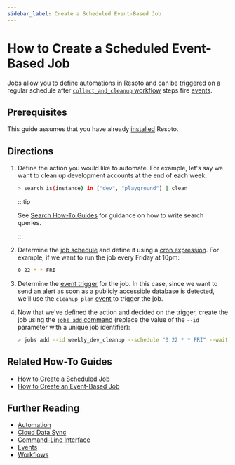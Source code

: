 ```yaml
---
sidebar_label: Create a Scheduled Event-Based Job
---
```


# How to Create a Scheduled Event-Based Job

[Jobs](../../concepts/automation/index.mdx) allow you to define automations in Resoto and can be triggered on a regular schedule after [`collect_and_cleanup` workflow](../../reference/workflows/index.mdx#collect_and_cleanup-workflow) steps fire [events](../../reference/events/index.mdx).

## Prerequisites

This guide assumes that you have already [installed](../../getting-started/install-resoto/index.mdx) Resoto.

## Directions

1. Define the action you would like to automate. For example, let's say we want to clean up development accounts at the end of each week:

   ```bash
   > search is(instance) in ["dev", "playground"] | clean
   ```

   :::tip

   See [Search How-To Guides](../search/index.mdx) for guidance on how to write search queries.

   :::

2. Determine the [job schedule](../../concepts/automation/index.mdx#schedule-trigger) and define it using a [cron expression](https://crontab.guru). For example, if we want to run the job every Friday at 10pm:

   ```bash
   0 22 * * FRI
   ```

3. Determine the [event trigger](../../concepts/automation/index.mdx#event-trigger) for the job. In this case, since we want to send an alert as soon as a publicly accessible database is detected, we'll use the `cleanup_plan` [event](../../reference/events/index.mdx) to trigger the job.

4. Now that we've defined the action and decided on the trigger, create the job using the [`jobs add` command](../../reference/cli/action-commands/job/add.mdx) (replace the value of the `--id` parameter with a unique job identifier):

   ```bash
   > jobs add --id weekly_dev_cleanup --schedule "0 22 * * FRI" --wait-for-event cleanup_plan 'search ... | clean'
   ```

## Related How-To Guides

- [How to Create a Scheduled Job](./create-a-scheduled-job.mdx)
- [How to Create an Event-Based Job](./create-an-event-based-job.mdx)

## Further Reading

- [Automation](../../concepts/automation/index.mdx)
- [Cloud Data Sync](../../concepts/cloud-data-sync/index.mdx)
- [Command-Line Interface](../../reference/cli/index.mdx)
- [Events](../../reference/events/index.mdx)
- [Workflows](../../reference/workflows/index.mdx)
